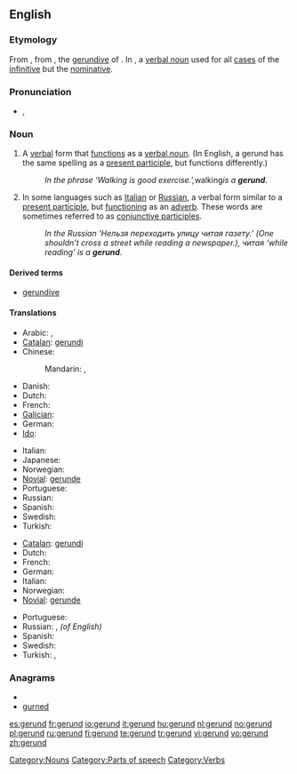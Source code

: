 {{wikipedia}}
==English==

===Etymology===
From {{etyl|LL.}} {{term|gerundium}}, from {{etyl|OL.}} {{term|gerundum||to be carried out}}, the [[gerundive]] of {{term|gerere||to bear, carry}}. In {{etyl|la}}, a [[verbal noun]] used for all [[case]]s of the [[infinitive]] but the [[nominative]].

===Pronunciation===
* {{IPA|/ˈdʒɛrʌnd/}}, {{SAMPA|/"dZErVnd/}}

===Noun===
{{en-noun}}

# {{grammar}} A [[verbal]] form that [[function]]s as a [[verbal noun]]. (In English, a gerund has the same spelling as a [[present participle]], but functions differently.)
#: ''In the phrase ‘Walking is good exercise.’, ''walking'' is a '''gerund'''.''
# {{grammar}} In some languages such as [[Italian]] or [[Russian]], a verbal form similar to a [[present participle]], but [[function]]ing as an [[adverb]]. These words are sometimes referred to as [[conjunctive participle]]s.
#: ''In the Russian 'Нельзя переходить улицу читая газету.’ (One shouldn’t cross a street while reading a newspaper.), читая ‘while reading’ is a '''gerund'''.''

====Derived terms====
* [[gerundive]]

====Translations====
{{trans-top|verb form functioning as a verbal noun}}
* Arabic: {{t|ar|صيغة فعل|m|tr=Siighat fi`l}},  {{t-|ar|مصدر|m|tr=máSdar}}
* [[Catalan]]: [[gerundi]] {{m}}
* Chinese:
*: Mandarin: {{t-|cmn|動名詞|sc=Hani}},  {{t|cmn|动名词|tr=dòngmíngcí|sc=Hani}}
* Danish: {{t-|da|gerundium|n}}
* Dutch: {{t+|nl|gerundium|n}}
* French: {{t+|fr|gérondif|m}}
* [[Galician]]: {{t+|gl|xerundio|m|xs=Galician}}
* German: {{t+|de|Gerundium|n}}
* [[Ido]]: {{t|io|gerundio}}
{{trans-mid}}
* Italian: {{t+|it|gerundio|m}}
* Japanese: {{t+|ja|動名詞|tr=どうめいし, dōmeishi}}
* Norwegian: {{t-|no|gerundium}} {{g|Norwegian}}
* [[Novial]]: [[gerunde]]
* Portuguese: {{t+|pt|gerúndio|m}}
* Russian: {{t+|ru|герундий|m|tr=gerúndij}}
* Spanish: {{t+|es|gerundio|m}}
* Swedish: {{t-|sv|gerundium|n}}
* Turkish: {{t|tr|mastar}}
{{trans-bottom}}

{{trans-top|verb form functioning as an adverb}}
* [[Catalan]]: [[gerundi]] {{m}}
* Dutch: {{t+|nl|gerundium|n}}
* French: {{t+|fr|gérondif|m}}
* German: {{t+|de|Gerundium|n}}
* Italian: {{t+|it|gerundio|m}}
* Norwegian: {{t-|no|gerundium}} {{g|Norwegian}}
* [[Novial]]: [[gerunde]]
{{trans-mid}}
* Portuguese: {{t+|pt|gerúndio|m}}
* Russian: {{t+|ru|деепричастие|n|tr=dejepričástije}}, {{t+|ru|герундий|m|tr=gerúndij}}'' (of English)''
* Spanish: {{t+|es|gerundio|m}}
* Swedish: {{t-|sv|gerundium|n}}
* Turkish: {{t|tr|zarf-fiil}},  {{t|tr|ulaç}}
{{trans-bottom}}

===Anagrams===
* {{alphagram|degnru}}
* [[gurned#English|gurned]]

[[Category:Nouns]]
[[Category:Parts of speech]]
[[Category:Verbs]]

[[es:gerund]]
[[fr:gerund]]
[[io:gerund]]
[[it:gerund]]
[[hu:gerund]]
[[nl:gerund]]
[[no:gerund]]
[[pl:gerund]]
[[ru:gerund]]
[[fi:gerund]]
[[te:gerund]]
[[tr:gerund]]
[[vi:gerund]]
[[vo:gerund]]
[[zh:gerund]]